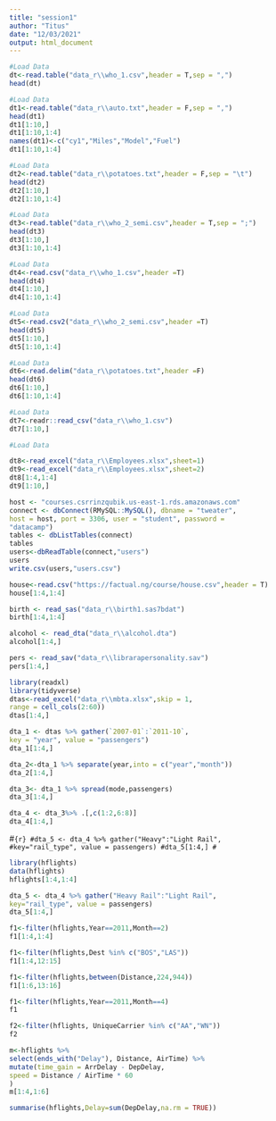 ---
title: "session1"
author: "Titus"
date: "12/03/2021"
output: html_document
---

```{r}
#Load Data
dt<-read.table("data_r\\who_1.csv",header = T,sep = ",")
head(dt)
```

```{r}
#Load Data
dt1<-read.table("data_r\\auto.txt",header = F,sep = ",")
head(dt1)
dt1[1:10,]
dt1[1:10,1:4]
names(dt1)<-c("cy1","Miles","Model","Fuel")
dt1[1:10,1:4]
```

```{r}
#Load Data
dt2<-read.table("data_r\\potatoes.txt",header = F,sep = "\t")
head(dt2)
dt2[1:10,]
dt2[1:10,1:4]
```

```{r}
#Load Data
dt3<-read.table("data_r\\who_2_semi.csv",header = T,sep = ";")
head(dt3)
dt3[1:10,]
dt3[1:10,1:4]
```

```{r}
#Load Data
dt4<-read.csv("data_r\\who_1.csv",header =T)
head(dt4)
dt4[1:10,]
dt4[1:10,1:4]
```

```{r}
#Load Data
dt5<-read.csv2("data_r\\who_2_semi.csv",header =T)
head(dt5)
dt5[1:10,]
dt5[1:10,1:4]
```

```{r}
#Load Data
dt6<-read.delim("data_r\\potatoes.txt",header =F)
head(dt6)
dt6[1:10,]
dt6[1:10,1:4]
```

```{r}
#Load Data
dt7<-readr::read_csv("data_r\\who_1.csv")
dt7[1:10,]
```

```{r}
#Load Data

dt8<-read_excel("data_r\\Employees.xlsx",sheet=1)
dt9<-read_excel("data_r\\Employees.xlsx",sheet=2)
dt8[1:4,1:4]
dt9[1:10,]
```

```{r}
host <- "courses.csrrinzqubik.us-east-1.rds.amazonaws.com"
connect <- dbConnect(RMySQL::MySQL(), dbname = "tweater",
host = host, port = 3306, user = "student", password =
"datacamp")
tables <- dbListTables(connect)
tables
users<-dbReadTable(connect,"users")
users
write.csv(users,"users.csv")
```

```{r}
house<-read.csv("https://factual.ng/course/house.csv",header = T)
house[1:4,1:4]

```

```{r}
birth <- read_sas("data_r\\birth1.sas7bdat")
birth[1:4,1:4]
```

```{r}
alcohol <- read_dta("data_r\\alcohol.dta")
alcohol[1:4,]

```

```{r}
pers <- read_sav("data_r\\librarapersonality.sav")
pers[1:4,]

```

```{r}
library(readxl)
library(tidyverse)
dtas<-read_excel("data_r\\mbta.xlsx",skip = 1,
range = cell_cols(2:60))
dtas[1:4,]
```

```{r}
dta_1 <- dtas %>% gather(`2007-01`:`2011-10`,
key = "year", value = "passengers")
dta_1[1:4,]
```

```{r}
dta_2<-dta_1 %>% separate(year,into = c("year","month"))
dta_2[1:4,]
```

```{r}
dta_3<- dta_1 %>% spread(mode,passengers)
dta_3[1:4,]
```

```{r}
dta_4 <- dta_3%>% .[,c(1:2,6:8)]
dta_4[1:4,]
```

#```{r}
#dta_5 <- dta_4 %>% gather("Heavy":"Light Rail",
#key="rail_type", value = passengers)
#dta_5[1:4,]
#```

```{r}
library(hflights)
data(hflights)
hflights[1:4,1:4]
```

```{r}
dta_5 <- dta_4 %>% gather("Heavy Rail":"Light Rail",
key="rail_type", value = passengers)
dta_5[1:4,]
```

```{r}
f1<-filter(hflights,Year==2011,Month==2)
f1[1:4,1:4]
```

```{r}
f1<-filter(hflights,Dest %in% c("BOS","LAS"))
f1[1:4,12:15]
```

```{r}
f1<-filter(hflights,between(Distance,224,944))
f1[1:6,13:16]
```

```{r}

f1<-filter(hflights,Year==2011,Month==4)
f1
```

```{r}
f2<-filter(hflights, UniqueCarrier %in% c("AA","WN"))
f2
```

```{r}
m<-hflights %>%
select(ends_with("Delay"), Distance, AirTime) %>%
mutate(time_gain = ArrDelay - DepDelay,
speed = Distance / AirTime * 60
)
m[1:4,1:6]
```

```{r}
summarise(hflights,Delay=sum(DepDelay,na.rm = TRUE))
```